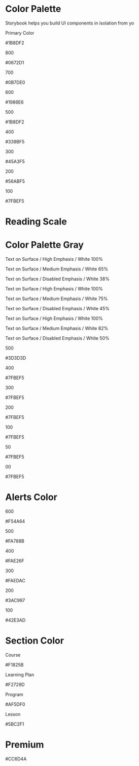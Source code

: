 
<Meta title="Style Guide/Colours" />

# Color Palette

<div className="container-c">
  <p>Storybook helps you build UI components in isolation from yo</p>
</div>

<div className="container-c">

  <div className="primary">
    <p>Primary Color</p>
    <p>#1B8DF2</p>
  </div>

</div>

<div className="container-c other-colors">
    
  <div className="left">
    <div className="color c800">
      <p>800</p>
      <p>#0672D1</p>
    </div>
    <div className="color c700">
      <p>700</p>
      <p>#0B7DE0</p>
    </div>
    <div className="color c600">
      <p>600</p>
      <p>#1986E6</p>
    </div>
    <div className="color c500">
      <p>500</p>
      <p>#1B8DF2</p>
    </div>
  </div>

  <div className="right">
    <div className="color c400">
      <p>400</p>
      <p>#339BF5</p>
    </div>
    <div className="color c300">
      <p>300</p>
      <p>#45A3F5</p>
    </div>
    <div className="color c200">
      <p>200</p>
      <p>#56ABF5</p>
    </div>
    <div className="color c100">
      <p>100</p>
      <p>#7FBEF5</p>
    </div>
  </div>

</div>

<div className="container-divider">

<h1 className="title">Reading Scale</h1>

<h1 className="title">Color Palette Gray</h1>

</div>
<div className="container-divider">

<div className="container-c scales">

  <div className="scale scale-800">
    <p className="w100">Text on Surface / High Emphasis / White 100%</p>
    <p className="w65">Text on Surface / Medium Emphasis / White 65%</p>
    <p className="w38">Text on Surface / Disabled Emphasis / White 38%</p>
  </div>

  <div className="scale scale-500">
    <p className="w100">Text on Surface / High Emphasis / White 100%</p>
    <p className="w75">Text on Surface / Medium Emphasis / White 75%</p>
    <p className="w45">Text on Surface / Disabled Emphasis / White 45%</p>
  </div>

  <div className="scale scale-100">
    <p className="w100">Text on Surface / High Emphasis / White 100%</p>
    <p className="w82">Text on Surface / Medium Emphasis / White 82%</p>
    <p className="w50">Text on Surface / Disabled Emphasis / White 50%</p>
  </div>

</div>

<div className="container-c c-gray">

  <div className="gray gray-500">
    <p>500</p>
    <p>#3D3D3D</p>
  </div>

  <div className="gray gray-400">
    <p>400</p>
    <p>#7FBEF5</p>
  </div>

  <div className="gray gray-300">
    <p>300</p>
    <p>#7FBEF5</p>
  </div>

  <div className="gray gray-200">
    <p>200</p>
    <p>#7FBEF5</p>
  </div>

  <div className="gray gray-100">
    <p>100</p>
    <p>#7FBEF5</p>
  </div>

  <div className="gray gray-50">
    <p>50</p>
    <p>#7FBEF5</p>
  </div>

  <div className="gray gray-00">
    <p>00</p>
    <p>#7FBEF5</p>
  </div>

</div>

</div>

# Alerts Color

<div className="container-c alerts-c">

<div className="alerts">

  <div className="color color-600">
    <div className="text">
      <p>600</p>
      <p>#F54A64</p>
    </div>
    <div className="square"></div>
  </div>

  <div className="color color-500">
    <div className="text">
      <p>500</p>
      <p>#FA788B</p>
    </div>
    <div className="square"></div>
  </div>
  
</div>

<div className="alerts">

  <div className="color color-400">
    <div className="text">
      <p>400</p>
      <p>#FAE26F</p>
    </div>
    <div className="square"></div>
  </div>

  <div className="color color-300">
    <div className="text">
      <p>300</p>
      <p>#FAEDAC</p>
    </div>
    <div className="square"></div>
  </div>
  
</div>

<div className="alerts">

  <div className="color color-200">
    <div className="text">
      <p>200</p>
      <p>#3AC997</p>
    </div>
    <div className="square"></div>
  </div>

  <div className="color color-100">
    <div className="text">
      <p>100</p>
      <p>#42E3AD</p>
    </div>
    <div className="square"></div>
  </div>
  
</div>

</div>

# Section Color

<div className="container-c section-color-c">

  <div className="section">
    <p className="text-title">
      Course
    </p>
    <p className="color color-1">
      #F1825B
    </p>
  </div>

  <div className="section">
    <p className="text-title">
      Learning Plan
    </p>
    <p className="color color-2">
      #F2729D
    </p>
  </div>

  <div className="section">
    <p className="text-title">
      Program
    </p>
    <p className="color color-3">
      #AF5DF0
    </p>
  </div>

  <div className="section">
    <p className="text-title">
      Lesson
    </p>
    <p className="color color-4">
      #5BC2F1
    </p>
  </div>

</div>

# Premium

<div className="container-c premium-color-c">

  <p className="color">
    #CC6D4A
  </p>

</div>